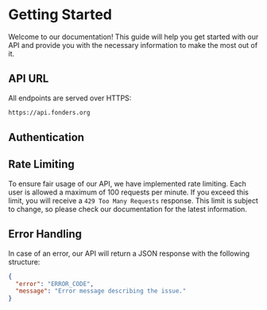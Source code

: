 # Getting Started

Welcome to our documentation! This guide will help you get started with our API and provide you with the necessary information to make the most out of it.

## API URL

All endpoints are served over HTTPS:

```bash
https://api.fonders.org
```

## Authentication

## Rate Limiting
To ensure fair usage of our API, we have implemented rate limiting. Each user is allowed a maximum of 100 requests per minute. If you exceed this limit, you will receive a `429 Too Many Requests` response.
This limit is subject to change, so please check our documentation for the latest information.

## Error Handling
In case of an error, our API will return a JSON response with the following structure:

```json
{
  "error": "ERROR_CODE",
  "message": "Error message describing the issue."
}
```


